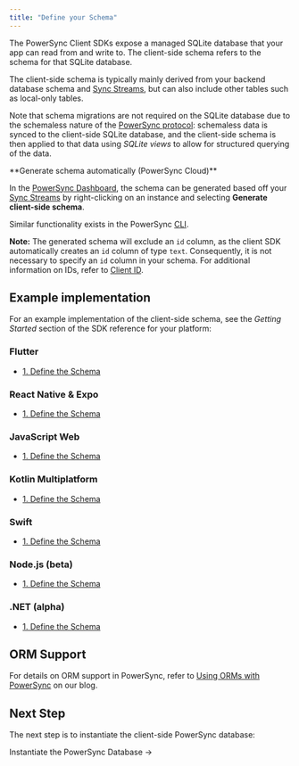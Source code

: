 ```yaml
---
title: "Define your Schema"
---
```


The PowerSync Client SDKs expose a managed SQLite database that your app can read from and write to. The client-side schema refers to the schema for that SQLite database.

The client-side schema is typically mainly derived from your backend database schema and [Sync Streams](/usage/sync-streams), but can also include other tables such as local-only tables. 

Note that schema migrations are not required on the SQLite database due to the schemaless nature of the [PowerSync protocol](/architecture/powersync-protocol): schemaless data is synced to the client-side SQLite database, and the client-side schema is then applied to that data using _SQLite views_ to allow for structured querying of the data.

<Info>
**Generate schema automatically (PowerSync Cloud)**

In the [PowerSync Dashboard](/usage/tools/powersync-dashboard), the schema can be generated based off your [Sync Streams](/usage/sync-streams) by right-clicking on an instance and selecting **Generate client-side schema**.

Similar functionality exists in the PowerSync [CLI](/usage/tools/cli).

**Note:** The generated schema will exclude an `id` column, as the client SDK automatically creates an `id` column of type `text`. Consequently, it is not necessary to specify an `id` column in your schema. For additional information on IDs, refer to [Client ID](/usage/sync-rules/client-id).
</Info>

## Example implementation

For an example implementation of the client-side schema, see the _Getting Started_ section of the SDK reference for your platform:

### <Icon icon="flutter" iconType="solid" size={32}/> Flutter

* [1\. Define the Schema](/client-sdk-references/flutter#1-define-the-schema)

### <Icon icon="react" iconType="solid" size={32}/> React Native & Expo

* [1\. Define the Schema](/client-sdk-references/react-native-and-expo#1-define-the-schema)

### <Icon icon="js" iconType="solid" size={32}/> JavaScript Web

* [1\. Define the Schema](/client-sdk-references/javascript-web#1-define-the-schema)

### <Icon icon="k" iconType="solid" size={32}/> Kotlin Multiplatform

* [1\. Define the Schema](/client-sdk-references/kotlin-multiplatform#1-define-the-schema)

### <Icon icon="swift" iconType="solid" size={32}/> Swift

* [1\. Define the Schema](/client-sdk-references/swift#1-define-the-schema)

### <Icon icon="node-js" iconType="solid" size={32}/> Node.js (beta)

* [1\. Define the Schema](/client-sdk-references/node#1-define-the-schema)

### <Icon icon="microsoft" iconType="solid" size={32}/> .NET (alpha)

* [1\. Define the Schema](/client-sdk-references/dotnet#1-define-the-schema)


## ORM Support

For details on ORM support in PowerSync, refer to [Using ORMs with PowerSync](https://www.powersync.com/blog/using-orms-with-powersync) on our blog.


## Next Step

The next step is to instantiate the client-side PowerSync database:

<Card href="/installation/client-side-setup/instantiate-powersync-database">
Instantiate the PowerSync Database →
</Card>